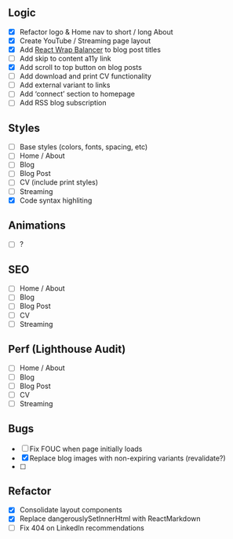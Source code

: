 
## Logic

- [x] Refactor logo & Home nav to short / long About
- [x] Create YouTube / Streaming page layout
- [x] Add [React Wrap Balancer](https://react-wrap-balancer.vercel.app/) to blog post titles
- [ ] Add skip to content a11y link
- [x] Add scroll to top button on blog posts
- [ ] Add download and print CV functionality
- [ ] Add external variant to links
- [ ] Add ‘connect’ section to homepage
- [ ] Add RSS blog subscription

## Styles

- [ ] Base styles (colors, fonts, spacing, etc)
- [ ] Home / About
- [ ] Blog
- [ ] Blog Post
- [ ] CV (include print styles)
- [ ] Streaming
- [x] Code syntax highliting

## Animations

- [ ] ?

## SEO

- [ ] Home / About
- [ ] Blog
- [ ] Blog Post
- [ ] CV
- [ ] Streaming

## Perf (Lighthouse Audit)

- [ ] Home / About
- [ ] Blog
- [ ] Blog Post
- [ ] CV
- [ ] Streaming

## Bugs

- [ ] Fix FOUC when page initially loads
- [x] Replace blog images with non-expiring variants (revalidate?)
- [ ] 

## Refactor

- [x] Consolidate layout components
- [x] Replace dangerouslySetInnerHtml with ReactMarkdown
- [ ] Fix 404 on LinkedIn recommendations 
